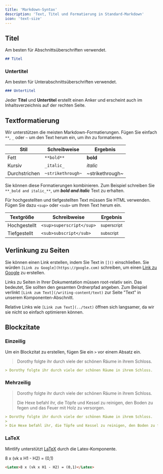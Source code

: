 ```yaml
---
title: 'Markdown-Syntax'
description: 'Text, Titel und Formatierung in Standard-Markdown'
icon: 'text-size'
---
```


## Titel

Am besten für Abschnittsüberschriften verwendet.

```md
## Titel
```

### Untertitel

Am besten für Unterabschnittsüberschriften verwendet.

```md
### Untertitel
```

<Tip>

Jeder **Titel** und **Untertitel** erstellt einen Anker und erscheint auch im Inhaltsverzeichnis auf der rechten Seite.

</Tip>

## Textformatierung

Wir unterstützen die meisten Markdown-Formatierungen. Fügen Sie einfach `**`, `_` oder `~` um den Text herum ein, um ihn zu formatieren.

| Stil          | Schreibweise      | Ergebnis        |
| ------------- | ----------------- | --------------- |
| Fett          | `**bold**`        | **bold**        |
| Kursiv        | `_italic_`        | _italic_        |
| Durchstrichen | `~strikethrough~` | ~strikethrough~ |

Sie können diese Formatierungen kombinieren. Zum Beispiel schreiben Sie `**_bold and italic_**`, um **_bold and italic_** Text zu erhalten.

Für hochgestellten und tiefgestellten Text müssen Sie HTML verwenden. Fügen Sie dazu `<sup>` oder `<sub>` um Ihren Text herum ein.

| Textgröße     | Schreibweise             | Ergebnis                |
| ------------- | ------------------------ | ----------------------- |
| Hochgestellt  | `<sup>superscript</sup>` | <sup>superscript</sup> |
| Tiefgestellt  | `<sub>subscript</sub>`   | <sub>subscript</sub>   |

## Verlinkung zu Seiten

Sie können einen Link erstellen, indem Sie Text in `[]()` einschließen. Sie würden `[Link zu Google](https://google.com)` schreiben, um einen [Link zu Google](https://google.com) zu erstellen.

Links zu Seiten in Ihrer Dokumentation müssen root-relativ sein. Das bedeutet, Sie sollten den gesamten Ordnerpfad angeben. Zum Beispiel verlinkt `[Link zum Text](/writing-content/text)` zur Seite "Text" in unserem Komponenten-Abschnitt.

Relative Links wie `[Link zum Text](../text)` öffnen sich langsamer, da wir sie nicht so einfach optimieren können.

## Blockzitate

### Einzeilig

Um ein Blockzitat zu erstellen, fügen Sie ein `>` vor einem Absatz ein.

> Dorothy folgte ihr durch viele der schönen Räume in ihrem Schloss.

```md
> Dorothy folgte ihr durch viele der schönen Räume in ihrem Schloss.
```

### Mehrzeilig

> Dorothy folgte ihr durch viele der schönen Räume in ihrem Schloss.
>
> Die Hexe befahl ihr, die Töpfe und Kessel zu reinigen, den Boden zu fegen und das Feuer mit Holz zu versorgen.

```md
> Dorothy folgte ihr durch viele der schönen Räume in ihrem Schloss.
>
> Die Hexe befahl ihr, die Töpfe und Kessel zu reinigen, den Boden zu fegen und das Feuer mit Holz zu versorgen.
```

### LaTeX

Mintlify unterstützt [LaTeX](https://www.latex-project.org) durch die Latex-Komponente.

<Latex>8 x (vk x H1 - H2) = (0,1)</Latex>

```md
<Latex>8 x (vk x H1 - H2) = (0,1)</Latex>
```